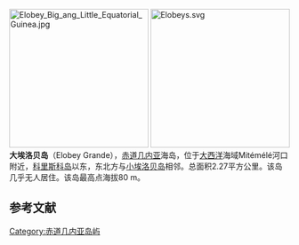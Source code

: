 [[File:Elobey_Big_ang_Little_Equatorial_Guinea.jpg|250px]]
[[Image:Elobeys.svg|250px]]
'''大埃洛贝岛'''（Elobey Grande），[[赤道几内亚|赤道几内亚]]海岛，位于[[大西洋|大西洋]]海域Mitémélé河口附近，[[科里斯科岛|科里斯科岛]]以东，东北方与[[小埃洛贝岛|小埃洛贝岛]]相邻。总面积2.27平方公里。该岛几乎无人居住。该岛最高点海拔80 m。

==参考文献==
{{reflist}}

[[Category:赤道几内亚岛屿|Category:赤道几内亚岛屿]]